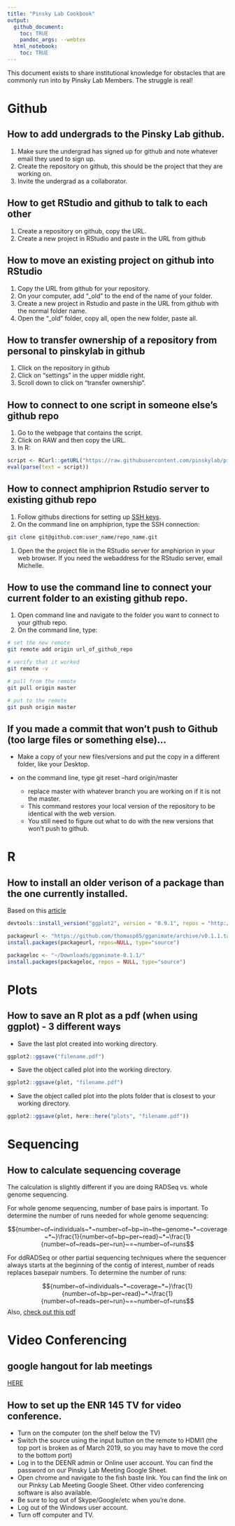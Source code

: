 ```yaml
---
title: "Pinsky Lab Cookbook"
output: 
  github_document: 
    toc: TRUE
    pandoc_args: --webtex
  html_notebook:
    toc: TRUE
---
```


This document exists to share institutional knowledge for obstacles that are commonly run into by Pinsky Lab Members.  The struggle is real!

# Github
## How to add undergrads to the Pinsky Lab github.
1. Make sure the undergrad has signed up for github and note whatever email they used to sign up.
1. Create the repository on github, this should be the project that they are working on.
1. Invite the undergrad as a collaborator.

## How to get RStudio and github to talk to each other
1. Create a repository on github, copy the URL.
1. Create a new project in RStudio and paste in the URL from github

## How to move an existing project on github into RStudio
1. Copy the URL from github for your repository.
1. On your computer, add "_old" to the end of the name of your folder.
1. Create a new project in Rstudio and paste in the URL from github with the normal folder name.
1. Open the "_old" folder, copy all, open the new folder, paste all.  

## How to transfer ownership of a repository from personal to pinskylab in github
1. Click on the repository in github
1. Click on "settings" in the upper middle right.
1. Scroll down to click on "transfer ownership".

## How to connect to one script in someone else's github repo
1. Go to the webpage that contains the script.  
1. Click on RAW and then copy the URL.  
1. In R:
```r
script <- RCurl::getURL("https://raw.githubusercontent.com/pinskylab/pinskylab_methods/master/genomics/scripts/field_helpers.R", ssl.verifypeer = FALSE)
eval(parse(text = script))
```
## How to connect amphiprion Rstudio server to existing github repo
1. Follow githubs directions for setting up [SSH keys](https://help.github.com/articles/generating-a-new-ssh-key-and-adding-it-to-the-ssh-agent/).  
1. On the command line on amphiprion, type the SSH connection: 
```bash
git clone git@github.com:user_name/repo_name.git
```
1. Open the the project file in the RStudio server for amphiprion in your web browser.  If you need the webaddress for the RStudio server, email Michelle. 

## How to use the command line to connect your current folder to an existing github repo.  
1. Open command line and navigate to the folder you want to connect to your github repo.  
1. On the command line, type:
```bash
# set the new remote
git remote add origin url_of_github_repo

# verify that it worked
git remote -v 

# pull from the remote
git pull origin master

# put to the remote
git push origin master
```

## If you made a commit that won't push to Github (too large files or something else)...
- Make a copy of your new files/versions and put the copy in a different folder, like your Desktop.
- on the command line, type git reset --hard origin/master
    
    - replace master with whatever branch you are working on if it is not the master.
    - This command restores your local version of the repository to be identical with the web version. 
    - You still need to figure out what to do with the new versions that won't push to github.

# R
## How to install an older verison of a package than the one currently installed.   
Based on this [article](https://support.rstudio.com/hc/en-us/articles/219949047-Installing-older-versions-of-packages)  
```r
devtools::install_version("ggplot2", version = "0.9.1", repos = "http://cran.us.r-project.org")

packageurl <- "https://github.com/thomasp85/gganimate/archive/v0.1.1.tar.gz"
install.packages(packageurl, repos=NULL, type="source")

packageloc <- "~/Downloads/gganimate-0.1.1/"
install.packages(packageloc, repos = NULL, type="source")
```




# Plots
## How to save an R plot as a pdf (when using ggplot) - 3 different ways
-  Save the last plot created into working directory.
```r
ggplot2::ggsave("filename.pdf")
```

-  Save the object called plot into the working directory.  
```r
ggplot2::ggsave(plot, "filename.pdf")
```

- Save the object called plot into the plots folder that is closest to your working directory.
```r
ggplot2::ggsave(plot, here::here("plots", "filename.pdf"))
```
# Sequencing
## How to calculate sequencing coverage
The calculation is slightly different if you are doing RADSeq vs. whole genome sequencing.

For whole genome sequencing, number of base pairs is important.
To determine the number of runs needed for whole genome sequencing:

$${number~of~individuals~*~number~of~bp~in~the~genome~*~coverage~*~}\frac{1}{number~of~bp~per~read}~*~\frac{1}{number~of~reads~per~run}~=~number~of~runs$$

For ddRADSeq or other partial sequencing techniques where the sequencer always starts at the beginning of the contig of interest, number of reads replaces basepair numbers.  To determine the number of runs:

$${number~of~individuals~*~coverage~*~}\frac{1}{number~of~bp~per~read}~*~\frac{1}{number~of~reads~per~run}~=~number~of~runs$$
Also, [check out this pdf](https://github.com/pinskylab/pinskylab_methods/blob/master/genomics/coverage_calculation.pdf)  

# Video Conferencing
## google hangout for lab meetings
[HERE](https://hangouts.google.com/call/lgyfvg5ysbhhbhyjpdmj447mcqe)

## How to set up the ENR 145 TV for video conference.
-   Turn on the computer (on the shelf below the TV)
-   Switch the source using the input button on the remote to HDMI1 (the top port is broken as of March 2019, so you may have to move the cord to the bottom port)
-   Log in to the DEENR admin or Online user account. You can find the password on our Pinsky Lab Meeting Google Sheet.
-   Open chrome and navigate to the fish baste link. You can find the link on our Pinksy Lab Meeting Google Sheet. Other video conferencing software is also available.
-   Be sure to log out of Skype/Google/etc when you're done. 
-   Log out of the Windows user account.
-   Turn off computer and TV.
